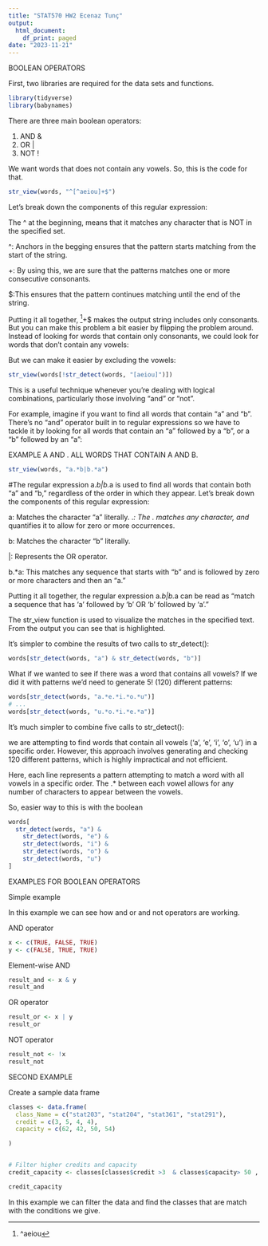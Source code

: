 ```yaml
---
title: "STAT570 HW2 Ecenaz Tunç"
output:
  html_document:
    df_print: paged
date: "2023-11-21"
---
```


BOOLEAN OPERATORS

First, two libraries are required for the data sets and functions.


```r
library(tidyverse)
library(babynames)
```

There are three main boolean operators:

1) AND &
2) OR |
3) NOT !

We want words that does not contain any vowels.
So, this is the code for that.


```r
str_view(words, "^[^aeiou]+$")
```



Let's break down the components of this regular expression:

The ^ at the beginning, means that it matches any character that is NOT in the specified set. 

^: Anchors in the begging ensures that the pattern starts matching from the start of the string.

[^aeiou]:  We are defining a class using []. 
In this case, the set is aeiou, which are the vowels. So, [^aeiou] matches any consonant.

 +: By using this, we are sure that the patterns matches one or more consecutive consonants.

$:This ensures that the pattern continues matching until the end of the string.

Putting it all together, ^[^aeiou]+$ makes the output string includes only consonants.
But you can make this problem a bit easier by flipping the problem around. 
Instead of looking for words that contain only consonants, we could look for words that don’t contain any vowels:


But we can make it easier by excluding the vowels:


```r
str_view(words[!str_detect(words, "[aeiou]")])
```



This is a useful technique whenever you’re dealing with logical combinations, particularly those involving “and” or “not”. 

For example, imagine if you want to find all words that contain “a” and “b”. 
There’s no “and” operator built in to regular expressions so we have to tackle it by looking for all words that contain an “a” followed by a “b”, or a “b” followed by an “a”:

EXAMPLE A AND . ALL WORDS THAT CONTAIN A AND B.


```r
str_view(words, "a.*b|b.*a")
```



#The regular expression a.*b|b.*a is used to find all words that contain both "a" and "b," regardless of the order in which they appear.
Let's break down the components of this regular expression:

a: Matches the character "a" literally.
 .*: The . matches any character, and * quantifies it to allow for zero or more occurrences.

b: Matches the character "b" literally.

|: Represents the OR operator.

b.*a: This matches any sequence that starts with "b" and is followed by zero or more characters and then an "a."

Putting it all together, the regular expression a.*b|b.*a can be read as "match a sequence that has 'a' followed by 'b' OR 'b' followed by 'a'."

The str_view function is used to visualize the matches in the specified text.
From the output you can see that <ab> is highlighted.



It’s simpler to combine the results of two calls to str_detect():


```r
words[str_detect(words, "a") & str_detect(words, "b")]
```



What if we wanted to see if there was a word that contains all vowels? If we did it with patterns we’d need to generate 5! (120) different patterns:

```r
words[str_detect(words, "a.*e.*i.*o.*u")]
# ...
words[str_detect(words, "u.*o.*i.*e.*a")]
```




It’s much simpler to combine five calls to str_detect():
  

we are attempting to find words that contain all vowels ('a', 'e', 'i', 'o', 'u') in a specific order. 
However, this approach involves generating and checking 120 different patterns, which is highly impractical and not efficient.


Here, each line represents a pattern attempting to match a word with all vowels in a specific order. 
The .* between each vowel allows for any number of characters to appear between the vowels.





So, easier way to this is with the boolean 

```r
words[
  str_detect(words, "a") &
    str_detect(words, "e") &
    str_detect(words, "i") &
    str_detect(words, "o") &
    str_detect(words, "u")
]
```



EXAMPLES FOR BOOLEAN OPERATORS

Simple example

In this example we can see how and or and not operators are working.

AND operator




```r
x <- c(TRUE, FALSE, TRUE)
y <- c(FALSE, TRUE, TRUE)
```



 Element-wise AND



```r
result_and <- x & y
result_and

```


 OR operator



```r
result_or <- x | y
result_or
```


 NOT operator


```r
result_not <- !x
result_not
```


SECOND EXAMPLE

Create a sample data frame

```r

classes <- data.frame(
  class_Name = c("stat203", "stat204", "stat361", "stat291"),
  credit = c(3, 5, 4, 4),
  capacity = c(62, 42, 50, 54)

)


# Filter higher credits and capacity
credit_capacity <- classes[classes$credit >3  & classes$capacity> 50 , ]

credit_capacity
```

In this example we can filter the data and find the classes that are match with the conditions we give.
